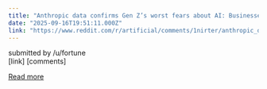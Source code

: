 ```yaml
---
title: "Anthropic data confirms Gen Z’s worst fears about AI: Businesses are leaning into automation, a massive threat to entry-level jobs | Fortune"
date: "2025-09-16T19:51:11.000Z"
link: "https://www.reddit.com/r/artificial/comments/1nirter/anthropic_data_confirms_gen_zs_worst_fears_about/"
---
```


submitted by    /u/fortune  
 [link]   [comments]

[Read more](https://www.reddit.com/r/artificial/comments/1nirter/anthropic_data_confirms_gen_zs_worst_fears_about/)
